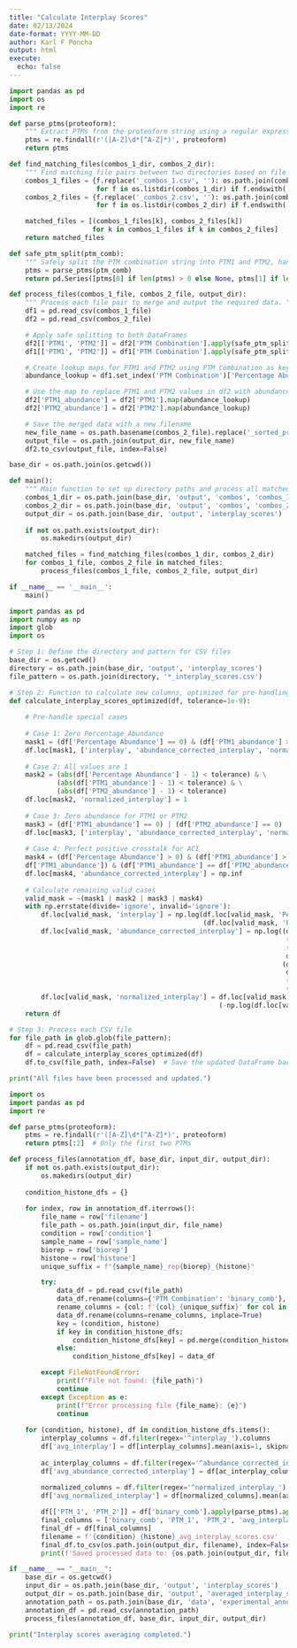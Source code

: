 ---
title: "Calculate Interplay Scores"
date: 02/13/2024
date-format: YYYY-MM-DD
author: Karl F Poncha
output: html
execute:
  echo: false
---

```{python find and match PTMs from combos_1_interplay to combos_2_interplay}
import pandas as pd
import os
import re

def parse_ptms(proteoform):
    """ Extract PTMs from the proteoform string using a regular expression. """
    ptms = re.findall(r'([A-Z]\d*[^A-Z]*)', proteoform)
    return ptms

def find_matching_files(combos_1_dir, combos_2_dir):
    """ Find matching file pairs between two directories based on file naming conventions. """
    combos_1_files = {f.replace('_combos_1.csv', ''): os.path.join(combos_1_dir, f)
                      for f in os.listdir(combos_1_dir) if f.endswith('_combos_1.csv')}
    combos_2_files = {f.replace('_combos_2.csv', ''): os.path.join(combos_2_dir, f)
                      for f in os.listdir(combos_2_dir) if f.endswith('_combos_2.csv')}

    matched_files = [(combos_1_files[k], combos_2_files[k])
                     for k in combos_1_files if k in combos_2_files]
    return matched_files

def safe_ptm_split(ptm_comb):
    """ Safely split the PTM combination string into PTM1 and PTM2, handling cases with fewer than 2 PTMs. """
    ptms = parse_ptms(ptm_comb)
    return pd.Series([ptms[0] if len(ptms) > 0 else None, ptms[1] if len(ptms) > 1 else None])

def process_files(combos_1_file, combos_2_file, output_dir):
    """ Process each file pair to merge and output the required data. """
    df1 = pd.read_csv(combos_1_file)
    df2 = pd.read_csv(combos_2_file)

    # Apply safe splitting to both DataFrames
    df2[['PTM1', 'PTM2']] = df2['PTM Combination'].apply(safe_ptm_split)
    df1[['PTM1', 'PTM2']] = df1['PTM Combination'].apply(safe_ptm_split)

    # Create lookup maps for PTM1 and PTM2 using PTM Combination as keys and Percentage Abundance as values
    abundance_lookup = df1.set_index('PTM Combination')['Percentage Abundance']

    # Use the map to replace PTM1 and PTM2 values in df2 with abundance values
    df2['PTM1_abundance'] = df2['PTM1'].map(abundance_lookup)
    df2['PTM2_abundance'] = df2['PTM2'].map(abundance_lookup)

    # Save the merged data with a new filename
    new_file_name = os.path.basename(combos_2_file).replace('_sorted_proteoform_combos_2.csv', '_interplay_scores.csv')
    output_file = os.path.join(output_dir, new_file_name)
    df2.to_csv(output_file, index=False)

base_dir = os.path.join(os.getcwd())

def main():
    """ Main function to set up directory paths and process all matched files. """
    combos_1_dir = os.path.join(base_dir, 'output', 'combos', 'combos_1_interplay')
    combos_2_dir = os.path.join(base_dir, 'output', 'combos', 'combos_2_interplay')
    output_dir = os.path.join(base_dir, 'output', 'interplay_scores')
    
    if not os.path.exists(output_dir):
        os.makedirs(output_dir)

    matched_files = find_matching_files(combos_1_dir, combos_2_dir)
    for combos_1_file, combos_2_file in matched_files:
        process_files(combos_1_file, combos_2_file, output_dir)

if __name__ == '__main__':
    main()
```

```{python calculate interplay scores}
import pandas as pd
import numpy as np
import glob
import os

# Step 1: Define the directory and pattern for CSV files
base_dir = os.getcwd()
directory = os.path.join(base_dir, 'output', 'interplay_scores')
file_pattern = os.path.join(directory, '*_interplay_scores.csv')

# Step 2: Function to calculate new columns, optimized for pre-handling special cases
def calculate_interplay_scores_optimized(df, tolerance=1e-9):
    
    # Pre-handle special cases
    
    # Case 1: Zero Percentage Abundance
    mask1 = (df['Percentage Abundance'] == 0) & (df['PTM1_abundance'] > 0) & (df['PTM2_abundance'] > 0)
    df.loc[mask1, ['interplay', 'abundance_corrected_interplay', 'normalized_interplay']] = [-np.inf, -np.inf, -1]
    
    # Case 2: All values are 1
    mask2 = (abs(df['Percentage Abundance'] - 1) < tolerance) & \
            (abs(df['PTM1_abundance'] - 1) < tolerance) & \
            (abs(df['PTM2_abundance'] - 1) < tolerance)
    df.loc[mask2, 'normalized_interplay'] = 1
    
    # Case 3: Zero abundance for PTM1 or PTM2
    mask3 = (df['PTM1_abundance'] == 0) | (df['PTM2_abundance'] == 0)
    df.loc[mask3, ['interplay', 'abundance_corrected_interplay', 'normalized_interplay']] = np.nan
     
    # Case 4: Perfect positive crosstalk for ACI 
    mask4 = (df['Percentage Abundance'] > 0) & (df['PTM1_abundance'] > 0) & (df['PTM2_abundance'] > 0) & ((df['Percentage Abundance'] ==
    df['PTM1_abundance']) & (df['PTM1_abundance'] == df['PTM2_abundance']))
    df.loc[mask4, 'abundance_corrected_interplay'] = np.inf
    
    # Calculate remaining valid cases
    valid_mask = ~(mask1 | mask2 | mask3 | mask4)
    with np.errstate(divide='ignore', invalid='ignore'):
        df.loc[valid_mask, 'interplay'] = np.log(df.loc[valid_mask, 'Percentage Abundance'] / 
                                                 (df.loc[valid_mask, 'PTM1_abundance'] * df.loc[valid_mask, 'PTM2_abundance']))
        df.loc[valid_mask, 'abundance_corrected_interplay'] = np.log((df.loc[valid_mask, 'Percentage Abundance'] * 
                                                                      (1 - df.loc[valid_mask, 'PTM1_abundance']) * 
                                                                      (1 - df.loc[valid_mask, 'PTM2_abundance']) * 
                                                                      df.loc[valid_mask, 'Percentage Abundance']) /
                                                                     (df.loc[valid_mask, 'PTM1_abundance'] * 
                                                                      df.loc[valid_mask, 'PTM2_abundance'] * 
                                                                      (df.loc[valid_mask, 'PTM1_abundance'] - df.loc[valid_mask, 'Percentage Abundance']) * 
                                                                      (df.loc[valid_mask, 'PTM2_abundance'] - df.loc[valid_mask, 'Percentage Abundance'])))
        df.loc[valid_mask, 'normalized_interplay'] = df.loc[valid_mask, 'interplay'] / \
                                                     (-np.log(df.loc[valid_mask, 'Percentage Abundance']))
    return df

# Step 3: Process each CSV file
for file_path in glob.glob(file_pattern):
    df = pd.read_csv(file_path)
    df = calculate_interplay_scores_optimized(df)
    df.to_csv(file_path, index=False)  # Save the updated DataFrame back to CSV without the index column

print("All files have been processed and updated.")
```

```{python process files to calculate averages of interplay scores}
import os
import pandas as pd
import re

def parse_ptms(proteoform):
    ptms = re.findall(r'([A-Z]\d*[^A-Z]*)', proteoform)
    return ptms[:2]  # Only the first two PTMs

def process_files(annotation_df, base_dir, input_dir, output_dir):
    if not os.path.exists(output_dir):
        os.makedirs(output_dir)
    
    condition_histone_dfs = {}
    
    for index, row in annotation_df.iterrows():
        file_name = row['filename']
        file_path = os.path.join(input_dir, file_name)
        condition = row['condition']
        sample_name = row['sample_name']
        biorep = row['biorep']
        histone = row['histone']
        unique_suffix = f"{sample_name}_rep{biorep}_{histone}"

        try:
            data_df = pd.read_csv(file_path)
            data_df.rename(columns={'PTM Combination': 'binary_comb'}, inplace=True)
            rename_columns = {col: f'{col}_{unique_suffix}' for col in data_df.columns if col != 'binary_comb'}
            data_df.rename(columns=rename_columns, inplace=True)
            key = (condition, histone)
            if key in condition_histone_dfs:
                condition_histone_dfs[key] = pd.merge(condition_histone_dfs[key], data_df, on='binary_comb', how='outer')
            else:
                condition_histone_dfs[key] = data_df

        except FileNotFoundError:
            print(f"File not found: {file_path}")
            continue
        except Exception as e:
            print(f"Error processing file {file_name}: {e}")
            continue
    
    for (condition, histone), df in condition_histone_dfs.items():
        interplay_columns = df.filter(regex='^interplay_').columns
        df['avg_interplay'] = df[interplay_columns].mean(axis=1, skipna=True)
        
        ac_interplay_columns = df.filter(regex='^abundance_corrected_interplay_').columns
        df['avg_abundance_corrected_interplay'] = df[ac_interplay_columns].mean(axis=1, skipna=True)
        
        normalized_columns = df.filter(regex='^normalized_interplay_').columns
        df['avg_normalized_interplay'] = df[normalized_columns].mean(axis=1, skipna=True)

        df[['PTM_1', 'PTM_2']] = df['binary_comb'].apply(parse_ptms).apply(pd.Series)
        final_columns = ['binary_comb', 'PTM_1', 'PTM_2', 'avg_interplay', 'avg_abundance_corrected_interplay', 'avg_normalized_interplay']
        final_df = df[final_columns]
        filename = f'{condition}_{histone}_avg_interplay_scores.csv'
        final_df.to_csv(os.path.join(output_dir, filename), index=False)
        print(f'Saved processed data to: {os.path.join(output_dir, filename)}')

if __name__ == "__main__":
    base_dir = os.getcwd()
    input_dir = os.path.join(base_dir, 'output', 'interplay_scores')
    output_dir = os.path.join(base_dir, 'output', 'averaged_interplay_scores')
    annotation_path = os.path.join(base_dir, 'data', 'experimental_annotations', '02_interplay_averaging_experimental_annotation.csv')
    annotation_df = pd.read_csv(annotation_path)
    process_files(annotation_df, base_dir, input_dir, output_dir)

print("Interplay scores averaging completed.")


```

